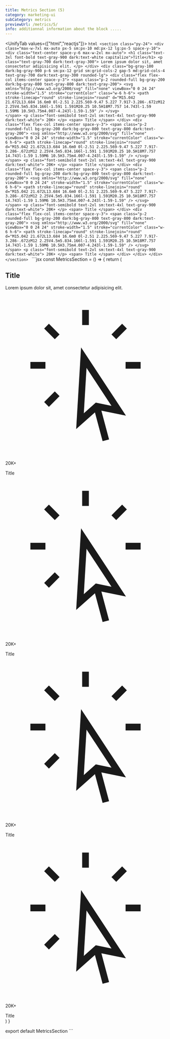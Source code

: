 ```yaml
---
title: Metrics Section (5)
category: marketing-ui
subCategory: metrics
previewUrl: /metrics/5/
info: additionnal information about the block .....
---
```

<UnifyTab values={["html","reactjs"]}>
    <TabPanel value="html">
    ```html
    <section class="py-24">
        <div class="max-w-7xl mx-auto px-5 sm:px-10 md:px-12 lg:px-5 space-y-10">
            <div class="text-center space-y-6 max-w-2xl mx-auto">
                <h1 class="text-3xl font-bold text-gray-900 dark:text-white capitalize">Title</h1>
                <p class="text-gray-700 dark:text-gray-300">
                    Lorem ipsum dolor sit, amet consectetur adipisicing elit.
                </p>
            </div>
            <div class="bg-gray-100 dark:bg-gray-900 p-6 sm:px-12 grid sm:grid-cols-2 gap-5 md:grid-cols-4 text-gray-700 dark:text-gray-300 rounded-lg">
                <div class="flex flex-col items-center space-y-3">
                    <span class="p-2 rounded-full bg-gray-200 dark:bg-gray-800 text-gray-800 dark:text-gray-200">
                        <svg xmlns="http://www.w3.org/2000/svg" fill="none" viewBox="0 0 24 24" stroke-width="1.5" stroke="currentColor" class="w-6 h-6">
                            <path stroke-linecap="round" stroke-linejoin="round" d="M15.042 21.672L13.684 16.6m0 0l-2.51 2.225.569-9.47 5.227 7.917-3.286-.672zM12 2.25V4.5m5.834.166l-1.591 1.591M20.25 10.5H18M7.757 14.743l-1.59 1.59M6 10.5H3.75m4.007-4.243l-1.59-1.59" />
                          </svg>                          
                    </span>
                    <p class="font-semibold text-2xl sm:text-4xl text-gray-900 dark:text-white">
                        20K+
                    </p>
                    <span>
                        Title
                    </span>
                </div>
                <div class="flex flex-col items-center space-y-3">
                    <span class="p-2 rounded-full bg-gray-200 dark:bg-gray-800 text-gray-800 dark:text-gray-200">
                        <svg xmlns="http://www.w3.org/2000/svg" fill="none" viewBox="0 0 24 24" stroke-width="1.5" stroke="currentColor" class="w-6 h-6">
                            <path stroke-linecap="round" stroke-linejoin="round" d="M15.042 21.672L13.684 16.6m0 0l-2.51 2.225.569-9.47 5.227 7.917-3.286-.672zM12 2.25V4.5m5.834.166l-1.591 1.591M20.25 10.5H18M7.757 14.743l-1.59 1.59M6 10.5H3.75m4.007-4.243l-1.59-1.59" />
                          </svg>                          
                    </span>
                    <p class="font-semibold text-2xl sm:text-4xl text-gray-900 dark:text-white">
                        20K+
                    </p>
                    <span>
                        Title
                    </span>
                </div>
                <div class="flex flex-col items-center space-y-3">
                    <span class="p-2 rounded-full bg-gray-200 dark:bg-gray-800 text-gray-800 dark:text-gray-200">
                        <svg xmlns="http://www.w3.org/2000/svg" fill="none" viewBox="0 0 24 24" stroke-width="1.5" stroke="currentColor" class="w-6 h-6">
                            <path stroke-linecap="round" stroke-linejoin="round" d="M15.042 21.672L13.684 16.6m0 0l-2.51 2.225.569-9.47 5.227 7.917-3.286-.672zM12 2.25V4.5m5.834.166l-1.591 1.591M20.25 10.5H18M7.757 14.743l-1.59 1.59M6 10.5H3.75m4.007-4.243l-1.59-1.59" />
                          </svg>                          
                    </span>
                    <p class="font-semibold text-2xl sm:text-4xl text-gray-900 dark:text-white">
                        20K+
                    </p>
                    <span>
                        Title
                    </span>
                </div>
                <div class="flex flex-col items-center space-y-3">
                    <span class="p-2 rounded-full bg-gray-200 dark:bg-gray-800 text-gray-800 dark:text-gray-200">
                        <svg xmlns="http://www.w3.org/2000/svg" fill="none" viewBox="0 0 24 24" stroke-width="1.5" stroke="currentColor" class="w-6 h-6">
                            <path stroke-linecap="round" stroke-linejoin="round" d="M15.042 21.672L13.684 16.6m0 0l-2.51 2.225.569-9.47 5.227 7.917-3.286-.672zM12 2.25V4.5m5.834.166l-1.591 1.591M20.25 10.5H18M7.757 14.743l-1.59 1.59M6 10.5H3.75m4.007-4.243l-1.59-1.59" />
                          </svg>                          
                    </span>
                    <p class="font-semibold text-2xl sm:text-4xl text-gray-900 dark:text-white">
                        20K+
                    </p>
                    <span>
                        Title
                    </span>
                </div>
            </div>
        </div>
    </section>
    ```
    </TabPanel>
    <TabPanel value="reactjs">
    ```jsx
const MetricsSection = () => {
    return (
        <section className="py-24">
            <div className="max-w-7xl mx-auto px-5 sm:px-10 md:px-12 lg:px-5 space-y-10">
                <div className="text-center space-y-6 max-w-2xl mx-auto">
                    <h1 className="text-3xl font-bold text-gray-900 dark:text-white capitalize">Title</h1>
                    <p className="text-gray-700 dark:text-gray-300">
                        Lorem ipsum dolor sit, amet consectetur adipisicing elit.
                    </p>
                </div>
                <div className="bg-gray-100 dark:bg-gray-900 p-6 sm:px-12 grid sm:grid-cols-2 gap-5 md:grid-cols-4 text-gray-700 dark:text-gray-300 rounded-lg">
                    <div className="flex flex-col items-center space-y-3">
                        <span className="p-2 rounded-full bg-gray-200 dark:bg-gray-800 text-gray-800 dark:text-gray-200">
                            <svg xmlns="http://www.w3.org/2000/svg" fill="none" viewBox="0 0 24 24" strokeWidth="1.5" stroke="currentColor" className="w-6 h-6">
                                <path strokeLinecap="round" strokeLinejoin="round" d="M15.042 21.672L13.684 16.6m0 0l-2.51 2.225.569-9.47 5.227 7.917-3.286-.672zM12 2.25V4.5m5.834.166l-1.591 1.591M20.25 10.5H18M7.757 14.743l-1.59 1.59M6 10.5H3.75m4.007-4.243l-1.59-1.59" />
                            </svg>
                        </span>
                        <p className="font-semibold text-2xl sm:text-4xl text-gray-900 dark:text-white">
                            20K+
                        </p>
                        <span>
                            Title
                        </span>
                    </div>
                    <div className="flex flex-col items-center space-y-3">
                        <span className="p-2 rounded-full bg-gray-200 dark:bg-gray-800 text-gray-800 dark:text-gray-200">
                            <svg xmlns="http://www.w3.org/2000/svg" fill="none" viewBox="0 0 24 24" strokeWidth="1.5" stroke="currentColor" className="w-6 h-6">
                                <path strokeLinecap="round" strokeLinejoin="round" d="M15.042 21.672L13.684 16.6m0 0l-2.51 2.225.569-9.47 5.227 7.917-3.286-.672zM12 2.25V4.5m5.834.166l-1.591 1.591M20.25 10.5H18M7.757 14.743l-1.59 1.59M6 10.5H3.75m4.007-4.243l-1.59-1.59" />
                            </svg>
                        </span>
                        <p className="font-semibold text-2xl sm:text-4xl text-gray-900 dark:text-white">
                            20K+
                        </p>
                        <span>
                            Title
                        </span>
                    </div>
                    <div className="flex flex-col items-center space-y-3">
                        <span className="p-2 rounded-full bg-gray-200 dark:bg-gray-800 text-gray-800 dark:text-gray-200">
                            <svg xmlns="http://www.w3.org/2000/svg" fill="none" viewBox="0 0 24 24" strokeWidth="1.5" stroke="currentColor" className="w-6 h-6">
                                <path strokeLinecap="round" strokeLinejoin="round" d="M15.042 21.672L13.684 16.6m0 0l-2.51 2.225.569-9.47 5.227 7.917-3.286-.672zM12 2.25V4.5m5.834.166l-1.591 1.591M20.25 10.5H18M7.757 14.743l-1.59 1.59M6 10.5H3.75m4.007-4.243l-1.59-1.59" />
                            </svg>
                        </span>
                        <p className="font-semibold text-2xl sm:text-4xl text-gray-900 dark:text-white">
                            20K+
                        </p>
                        <span>
                            Title
                        </span>
                    </div>
                    <div className="flex flex-col items-center space-y-3">
                        <span className="p-2 rounded-full bg-gray-200 dark:bg-gray-800 text-gray-800 dark:text-gray-200">
                            <svg xmlns="http://www.w3.org/2000/svg" fill="none" viewBox="0 0 24 24" strokeWidth="1.5" stroke="currentColor" className="w-6 h-6">
                                <path strokeLinecap="round" strokeLinejoin="round" d="M15.042 21.672L13.684 16.6m0 0l-2.51 2.225.569-9.47 5.227 7.917-3.286-.672zM12 2.25V4.5m5.834.166l-1.591 1.591M20.25 10.5H18M7.757 14.743l-1.59 1.59M6 10.5H3.75m4.007-4.243l-1.59-1.59" />
                            </svg>
                        </span>
                        <p className="font-semibold text-2xl sm:text-4xl text-gray-900 dark:text-white">
                            20K+
                        </p>
                        <span>
                            Title
                        </span>
                    </div>
                </div>
            </div>
        </section>
    )
}

export default MetricsSection
    ```
    </TabPanel>
</UnifyTab>

